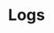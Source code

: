 ---
title: Logs
description: Plugins and configuration settings that can improve the developer experience when working with Tailwind CSS.
---